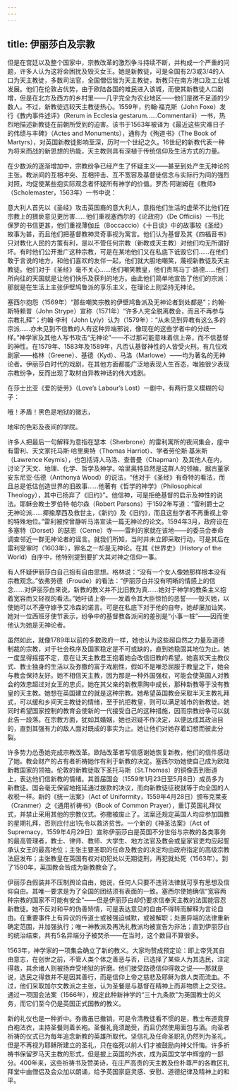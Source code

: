 ```yaml
---
---
---
```

title: 伊丽莎白及宗教
---




但是在宫廷以及整个国家中，宗教改革的激烈争斗持续不断，并构成一个严重的问题，许多人认为这将会困扰及毁灭女王。她是新教徒，可是全国有2/3或3/4的人口为天主教徒，多数司法官，全国僧侣皆为天主教徒，新教只在南方港口及工业城发展。他们在伦敦占优势，由于欧陆各国的难民进入该城，而使其新教徒人口剧增，但是在北方及西方的乡村里——几乎完全为农业地区——他们是微不足道的少数人。不过，新教徒远较天主教徒热心。1559年，约翰·福克斯（John Foxe）发行《教内事件述评》（Rerum in Ecclesia gestarum……Commentarii）一书，热烈地描述新教徒在前朝所受到的迫害。该书于1563年被译为《最近这些灾难日子的伟绩与丰碑》（Actes and Monuments），通称为《殉道书》（The Book of Martyrs），对英国新教徒影响至深，历时一个世纪之久。16世纪的新教代表一种为将来而战的新思想的热能，天主教则具有深植于传统信仰及生活方式的力量。

在少数派的逐渐增加中，宗教纷争已经产生了怀疑主义——甚至到处产生无神论的主张。教派间的互相冲突、互相抨击、互不宽容及基督徒信念与实际行为间的强烈对照，均促使某些抱实际观念者怀疑所有神学的价值。罗杰·阿谢姆在《教师》（Scholemaster，1563年）一书中说：

意大利人首先以《圣经》攻击英国裔的意大利人，意指他们生活的虚荣不比他们在宗教上的猥亵意见更厉害……他们重视塞西尔的《论政府》（De Officiis）一书比保罗的书信更甚，他们重视薄伽丘（Boccaccio）《十日谈》中的故事较《圣经》故事为甚，而且他们把基督教神灵奇事视为寓言。他们认为基督及其《四福音书》只对教化人民的方策有利，是以不管任何宗教（新教或天主教）对他们均无所谓好坏。有时他们公开推广这种宗教，可是在某地他们又在私底下诋毁它们……在他们敢于言说的地方，和他们喜欢的友伴一起，他们就大胆地嘲笑，蔑视新教徒及天主教徒。他们对于《圣经》毫不关心……他们嘲笑教皇，他们责骂马丁·路德……他们所向往的天国就是让他们快乐及获利的地方。由此他们简单地宣告了他们的宗派：那就是在生活上主张伊壁鸠鲁派的享乐主义，在理论上则坚持无神论。



塞西尔抱怨（1569年）“那些嘲笑宗教的伊壁鸠鲁派及无神论者到处都是”；约翰·斯特赖普（John Strype）宣称（1571年）“许多人完全脱离教会，而且不再参与宗教礼拜”；约翰·李利（John Lyly）认为（1579年）：“从未见到异教有这么多的宗派……亦未见到不信教的人有这种异端邪说，像现在的这些学者中的分歧一样。”神学家及其他人写书攻击“无神论”——不过那可能意味着信上帝，而不信基督的神性。在1579年、1583年及1589年，凡否认基督神性的人皆受火刑。有几位戏剧家——格林（Greene）、基德（Kyd）、马洛（Marlowe）——均为著名的无神论者。伊丽莎白时代的戏剧，在其他方面都能广泛地表现人生百态，唯独很少表现宗教纷争，反而出现了取材自异教神话的伟大戏剧。

在莎士比亚《爱的徒劳》（Love’s Labour’s Lost）一剧中，有两行意义模糊的句子：

哦！矛盾！黑色是地狱的徽志，

地牢的色彩及夜间的学院。



许多人把最后一句解释为意指在瑟本（Sherbrone）的雷利寓所的夜间集会，座中有雷利、天文家托马斯·哈里奥特（Thomas Harriot）、学者劳伦斯·基米斯（Lawrence Keymis），也包括诗人马洛、查普曼（Chapman）及其他人在内，讨论了天文、地理、化学、哲学及神学。哈里奥特显然是这群人的领袖，据古董家安东尼亚·伍德（Anthonyá Wood）的说法，“他对于《圣经》有奇特的看法，而且总是低估创造世界的旧故事……他著有《哲学的神学》（Philosophical Theology），其中已扬弃了《旧约》”。他信神，可是拒绝基督的启示及神性的说法。耶稣会教士罗伯特·帕尔森（Robert Parsons）于1592年写道：“雷利爵士之无神论派……揶揄摩西及救世主，《新约》及《旧约》，而且这些学者不再重视上帝的特殊地位。”雷利被控曾静听马洛宣读一篇无神论的论文。1594年3月，政府设在多塞特（Dorset）的瑟恩（Cerne）寺——雷利的家就在该地——的委员会奉命调查邻近一群无神论者的谣言。就我们所知，当时并未立即采取行动，可是其后在雷利受审时（1603年），罪名之一却是无神论。在其《世界史》（History of the World）自序中，他特别提到要扩大其对神之信仰一事。

有人怀疑伊丽莎白自己抱有自由思想。格林说：“没有一个女人像她那样根本没有宗教观念。”依弗劳德（Froude）的看法：“伊丽莎白并没有明晰的情感上的信念……对伊丽莎白来说，新教的教义并不比旧教为真……她对于神学的教条主义抱着宽容而又轻视的看法。”她吁请上帝——发着令其大臣惊怕的恶誓——毁灭她，以使她可以不遵守嫁予艾冷森的诺言。可是在私底下对于他的自夸，她却屡加讪笑。她对一位西班牙使节表示，纷争中的基督教各派间的差别是“小事一桩”——因而使他认为她是无神论者。

虽然如此，就像1789年以前的多数政府一样，她也认为这些超自然之力量及道德制裁的宗教，对于社会秩序及国家稳定是不可或缺的，直到她稳固其地位为止。她一度显得摇摆不定，意在让天主教君王抱着她会改信旧教的希望。她喜欢天主教仪式、教士独身的生活以及弥撒的富于戏剧性，假如不是唯恐屈服于教皇之下，她会与教会保持友好。她不相信天主教，因为那是一种外国强权，可能会使英国人对教会的效忠超过对女王的忠贞。她在其父亲的新教熏陶中成长，那种新教等于没有教皇的天主教。她想在英国建立的就是这种宗教。她希望英国教会采取半天主教礼拜式，可以缓和乡间天主教徒的情绪，至于抗拒教皇，则可以满足城市的新教徒。她同时希望国家控制的教育会使新的一代接受自己的这种措施，因而宗教纷争可以就此告一段落。在宗教方面，犹如其婚姻，她也迟疑不作决定，以便达成其政治目的，直到其强有力的敌人面对既成的事实为止。她让他们对她存着幻想而彼此分裂。

许多势力怂恿她完成宗教改革。欧陆改革者写信感谢她恢复新教，他们的信件感动了她。教会财产的占有者祈祷她作有利于新教的决定。塞西尔劝她使自己成为欧陆新教国家的领袖。伦敦的新教徒取下圣托马斯（St.Thomas）的铜像丢到街道上，表达他们信新教的情绪。其首届国会（1559年1月23日至5月8日）成员多为新教徒。国会毫无保留地拖延通过拨款的决议，而向新教徒征税就等于向全国的人收税一样。新的《统一法案》（Act of Uniformity，1559年4月28日）颁布克莱麦（Cranmer）之《通用祈祷书》（Book of Common Prayer），重订英国礼拜仪式，并禁止采用其他的宗教仪式。弥撒被废止了。法案还规定英国人均应参加国教的星期礼拜，否则应付出1先令以救济贫苦。一个新的《神圣法案》（Act of Supremacy，1559年4月29日）宣称伊丽莎白是英国不分世俗与宗教的各类事务的最高管理者，教士、律师、教师、大学生、地方法官及教会或皇家官吏均应起誓承认女王的最高地位；主张主要圣职的任命及教会的决定均由政府指定的高级宗教法庭发布；主张教皇在英国有权对初犯处以无期徒刑，再犯就处死（1563年）。到了1590年，英国教会皆成为新教教会了。

伊丽莎白假装并不压制舆论自由，她说，任何人只要不违背法律就可享有思想及信仰自由。其唯一要求是为了全国的团结须有表面的一致。塞西尔使她确信“宽容两种宗教的国家不可能有安全”——但是伊丽莎白却仍要求信奉天主教的法国能容忍新教徒。她不反对和平的伪善矫情，可是表达意见的自由不得转而解释为言论自由。在重要事件上有异议的传道士或被强迫缄默，或被解职；处置异端的法律重新确定范围，并加强执行；唯一神教派及再洗礼教派均被宣告为非法；直到伊丽莎白的统治结束，共有5名异端分子被焚杀——在当时，这个数目不算很多。

1563年，神学家的一项集会确立了新的教义。大家均赞成预定论：即上帝凭其自由意志，在创世之前，不管人类个体之善恶与否，已选择了某些人为其选民，注定得救，其余诸人则被扬弃受地狱的折磨。他们接受路德信仰得救之说——那就是说，选民之得救并不是因其善行，而是信仰上帝之慈悲及耶稣为救人类而流血。不过，他们采取加尔文教派之主张，认为圣餐是与基督在精神上而非物质上之交往。通过一项国会法案（1566年），规定此种新神学的“三十九条款”为英国教士的义务，而它们至今仍是英国正式国教的教义。

新的礼仪也是一种折中。弥撒虽已撤销，可是令清教徒看不惯的是，教士布道竟穿白袍法衣，主持圣餐则着长袍。圣餐礼竟须跪受，而且仍然使用面包与酒。向圣者祈祷的仪式已为每年追念新教的英雄所取代。坚信礼及任命圣职礼仍然列为圣礼，但是不再视为耶稣所建立的圣礼，只在临死以前人们才被鼓励向神父忏悔。许多祈祷书保留罗马天主教的形式，但是披上英国的外衣，成为英国文学中辉煌的一部分。400年来，这些祈祷书及赞美诗，在庄严高贵的天主教及俭朴尊严的各教区礼拜堂中由僧侣及会众加以朗诵，给予英国家庭灵感、安慰、道德纪律及精神上的和平。